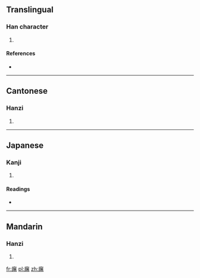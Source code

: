 ==Translingual==

===Han character===
{{Han char|rn=53|rad=广|as=12|sn=15|four=0026<sub>4</sub>|canj=戈尸十日 (ISJA)|ids=⿸[[广]][[屠]]}}

# {{defn|Han|sort=广12}}

====References====
* {{Han ref|kx=0350.230|dkj=09484|dj=0661.250|hdz=20903.080|uh=5EDC|ud=24284|bh=E1B9|bd=57785}}

----

==Cantonese==

===Hanzi===
{{yue-hanzi|jyut=[[tou4]]|y=tou4}}

# {{defn|lang=yue|sort=广12}}

----

==Japanese==

===Kanji===
{{ja-kanji|grade=|rs=广12}}

# {{defn|lang=ja|sort=广12}}

====Readings====
* {{ja-readings|on=[[と]] (to), [[つ]] (tsu)|kun=[[いほり]] (ihori)}}

----

==Mandarin==

===Hanzi===
{{cmn-hanzi|pin=[[tú]] ([[tu2]])|wg=t'u<sup>2</sup>}}

# {{defn|lang=cmn|sort=广12}}

[[fr:廜]]
[[pl:廜]]
[[zh:廜]]
